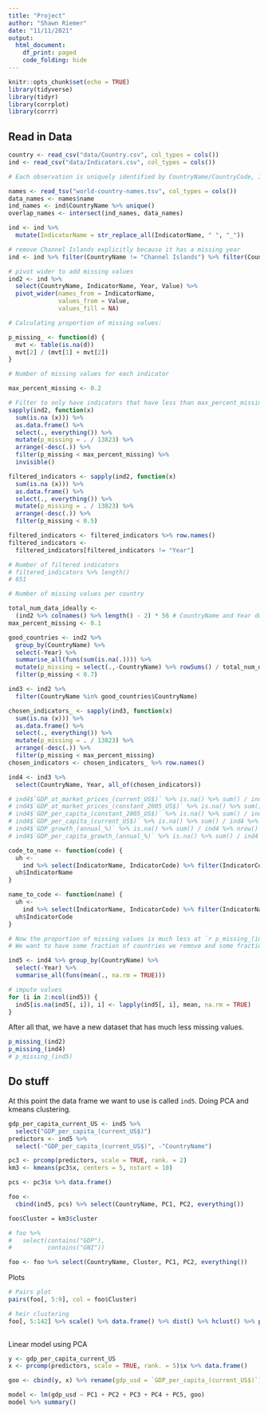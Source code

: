 ```yaml
---
title: "Project"
author: "Shawn Riemer"
date: "11/11/2021"
output:
  html_document:
    df_print: paged
    code_folding: hide
---
```


```r
knitr::opts_chunk$set(echo = TRUE)
library(tidyverse)
library(tidyr)
library(corrplot)
library(corrr)
```

## Read in Data

```r
country <- read_csv("data/Country.csv", col_types = cols())
ind <- read_csv("data/Indicators.csv", col_types = cols())

# Each observation is uniquely identified by CountryName/CountryCode, IndicatorName/IndicatorCode, Year

names <- read_tsv("world-country-names.tsv", col_types = cols())
data_names <- names$name
ind_names <- ind$CountryName %>% unique()
overlap_names <- intersect(ind_names, data_names)

ind <- ind %>%
  mutate(IndicatorName = str_replace_all(IndicatorName, " ", "_"))

# remove Channel Islands explicitly because it has a missing year
ind <- ind %>% filter(CountryName != "Channel Islands") %>% filter(CountryName %in% overlap_names)

# pivot wider to add missing values
ind2 <- ind %>%
  select(CountryName, IndicatorName, Year, Value) %>%
  pivot_wider(names_from = IndicatorName,
              values_from = Value,
              values_fill = NA)

# Calculating proportion of missing values:

p_missing_ <- function(d) {
  mvt <- table(is.na(d))
  mvt[2] / (mvt[1] + mvt[2])
}

# Number of missing values for each indicator

max_percent_missing <- 0.2

# Filter to only have indicators that have less than max_percent_missing percent of missing values
sapply(ind2, function(x)
  sum(is.na (x))) %>%
  as.data.frame() %>%
  select(., everything()) %>%
  mutate(p_missing = . / 13823) %>%
  arrange(-desc(.)) %>%
  filter(p_missing < max_percent_missing) %>% 
  invisible()

filtered_indicators <- sapply(ind2, function(x)
  sum(is.na (x))) %>%
  as.data.frame() %>%
  select(., everything()) %>%
  mutate(p_missing = . / 13823) %>%
  arrange(-desc(.)) %>%
  filter(p_missing < 0.5)

filtered_indicators <- filtered_indicators %>% row.names()
filtered_indicators <-
  filtered_indicators[filtered_indicators != "Year"]

# Number of filtered indicators
# filtered_indicators %>% length()
# 651

# Number of missing values per country

total_num_data_ideally <-
  (ind2 %>% colnames() %>% length() - 2) * 56 # CountryName and Year don't count
max_percent_missing <- 0.1

good_countries <- ind2 %>%
  group_by(CountryName) %>%
  select(-Year) %>%
  summarise_all(funs(sum(is.na(.)))) %>%
  mutate(p_missing = select(.,-CountryName) %>% rowSums() / total_num_data_ideally) %>% select(CountryName, p_missing) %>% arrange(desc(p_missing)) %>%
  filter(p_missing < 0.7)

ind3 <- ind2 %>%
  filter(CountryName %in% good_countries$CountryName)

chosen_indicators_ <- sapply(ind3, function(x)
  sum(is.na (x))) %>%
  as.data.frame() %>%
  select(., everything()) %>%
  mutate(p_missing = . / 13823) %>%
  arrange(-desc(.)) %>%
  filter(p_missing < max_percent_missing)
chosen_indicators <- chosen_indicators_ %>% row.names()

ind4 <- ind3 %>%
  select(CountryName, Year, all_of(chosen_indicators))

# ind4$`GDP_at_market_prices_(current_US$)` %>% is.na() %>% sum() / ind4 %>% nrow() #
# ind4$`GDP_at_market_prices_(constant_2005_US$)` %>% is.na() %>% sum() / ind4 %>% nrow()
# ind4$`GDP_per_capita_(constant_2005_US$)` %>% is.na() %>% sum() / ind4 %>% nrow()
# ind4$`GDP_per_capita_(current_US$)` %>% is.na() %>% sum() / ind4 %>% nrow() # 0.09963284 missing <- good to predict
# ind4$`GDP_growth_(annual_%)` %>% is.na() %>% sum() / ind4 %>% nrow()
# ind4$`GDP_per_capita_growth_(annual_%)` %>% is.na() %>% sum() / ind4 %>% nrow()

code_to_name <- function(code) {
  uh <-
    ind %>% select(IndicatorName, IndicatorCode) %>% filter(IndicatorCode == code) %>% unique()
  uh$IndicatorName
}

name_to_code <- function(name) {
  uh <-
    ind %>% select(IndicatorName, IndicatorCode) %>% filter(IndicatorName == name) %>% unique()
  uh$IndicatorCode
}

# Now the proportion of missing values is much less at `r p_missing_(ind4)`.
# We want to have some fraction of countries we remove and some fraction of indicators we remove such that the total number of missing values is low.

ind5 <- ind4 %>% group_by(CountryName) %>%
  select(-Year) %>%
  summarise_all(funs(mean(., na.rm = TRUE)))

# impute values
for (i in 2:ncol(ind5)) {
  ind5[is.na(ind5[, i]), i] <- lapply(ind5[, i], mean, na.rm = TRUE)
}
```

After all that, we have a new dataset that has much less missing values.

```r
p_missing_(ind2)
p_missing_(ind4)
# p_missing_(ind5)
```

## Do stuff

At this point the data frame we want to use is called `ind5`. Doing PCA and kmeans clustering.

```r
gdp_per_capita_current_US <- ind5 %>%
  select("GDP_per_capita_(current_US$)")
predictors <- ind5 %>%
  select(-"GDP_per_capita_(current_US$)", -"CountryName")

pc3 <- prcomp(predictors, scale = TRUE, rank. = 2)
km3 <- kmeans(pc3$x, centers = 5, nstart = 10)

pcs <- pc3$x %>% data.frame()

foo <-
  cbind(ind5, pcs) %>% select(CountryName, PC1, PC2, everything())

foo$Cluster = km3$cluster

# foo %>%
#   select(contains("GDP"),
#          contains("GNI"))

foo <- foo %>% select(CountryName, Cluster, PC1, PC2, everything())
```

Plots

```r
# Pairs plot
pairs(foo[, 5:9], col = foo$Cluster)

# heir clustering
foo[, 5:142] %>% scale() %>% data.frame() %>% dist() %>% hclust() %>% plot(labels =
                                                                             FALSE)
```

Linear model using PCA

```r
y <- gdp_per_capita_current_US
x <- prcomp(predictors, scale = TRUE, rank. = 5)$x %>% data.frame()

goo <- cbind(y, x) %>% rename(gdp_usd = `GDP_per_capita_(current_US$)`)

model <- lm(gdp_usd ~ PC1 + PC2 + PC3 + PC4 + PC5, goo)
model %>% summary()
```





















